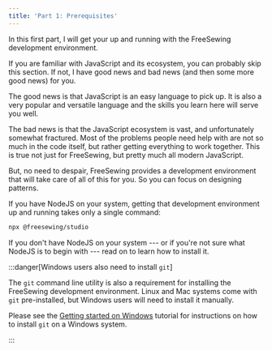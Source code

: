 ```yaml
---
title: 'Part 1: Prerequisites'
---
```


In this first part, I will get your up and running with the FreeSewing
development environment.

If you are familiar with JavaScript and its ecosystem, you can probably skip
this section. If not, I have good news and bad news (and then some more good
news) for you.

The good news is that JavaScript is an easy language to pick up. It is also a
very popular and versatile language and the skills you learn here will serve
you well.

The bad news is that the JavaScript ecosystem is vast, and unfortunately
somewhat fractured. Most of the problems people need help with are not so much
in the code itself, but rather getting everything to work together.
This is true not just for FreeSewing, but pretty much all modern JavaScript.

But, no need to despair, FreeSewing provides a development environment that
will take care of all of this for you. So you can focus on designing patterns.

If you have NodeJS on your system, getting that development environment up
and running takes only a single command:

```sh
npx @freesewing/studio
```

If you don't have NodeJS on your system --- or if you're not sure what
NodeJS is to begin with --- read on to learn how to install it.

:::danger[Windows users also need to install `git`]

The `git` command line utility is also a requirement for installing the
FreeSewing development environment. Linux and Mac systems come with
`git` pre-installed, but Windows users will need to install it manually.

Please see the
[Getting started on Windows](/tutorials/getting-started-windows/)
tutorial for instructions on how to install `git` on a Windows system.

:::
